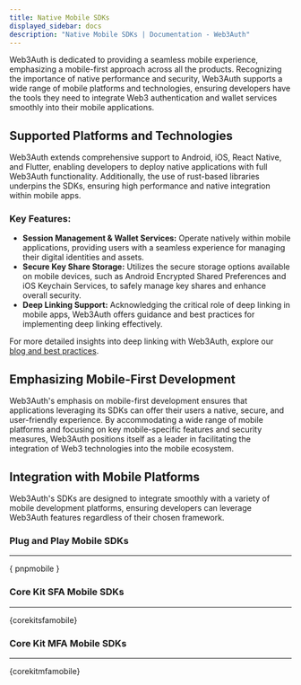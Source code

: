 ```yaml
---
title: Native Mobile SDKs
displayed_sidebar: docs
description: "Native Mobile SDKs | Documentation - Web3Auth"
---
```



Web3Auth is dedicated to providing a seamless mobile experience, emphasizing a mobile-first approach across all the products. Recognizing the
importance of native performance and security, Web3Auth supports a wide range of mobile platforms and technologies, ensuring developers have the tools
they need to integrate Web3 authentication and wallet services smoothly into their mobile applications.

## Supported Platforms and Technologies

Web3Auth extends comprehensive support to Android, iOS, React Native, and Flutter, enabling developers to deploy native applications with full
Web3Auth functionality. Additionally, the use of rust-based libraries underpins the SDKs, ensuring high performance and native integration within
mobile apps.

### Key Features:

- **Session Management & Wallet Services:** Operate natively within mobile applications, providing users with a seamless experience for managing their
  digital identities and assets.
- **Secure Key Share Storage:** Utilizes the secure storage options available on mobile devices, such as Android Encrypted Shared Preferences and iOS
  Keychain Services, to safely manage key shares and enhance overall security.
- **Deep Linking Support:** Acknowledging the critical role of deep linking in mobile apps, Web3Auth offers guidance and best practices for
  implementing deep linking effectively.

For more detailed insights into deep linking with Web3Auth, explore our
[blog and best practices](https://blog.web3auth.io/a-comprehensive-guide-to-deep-links-and-app-links-in-android/).

## Emphasizing Mobile-First Development

Web3Auth's emphasis on mobile-first development ensures that applications leveraging its SDKs can offer their users a native, secure, and
user-friendly experience. By accommodating a wide range of mobile platforms and focusing on key mobile-specific features and security measures,
Web3Auth positions itself as a leader in facilitating the integration of Web3 technologies into the mobile ecosystem.

## Integration with Mobile Platforms

Web3Auth's SDKs are designed to integrate smoothly with a variety of mobile development platforms, ensuring developers can leverage Web3Auth features
regardless of their chosen framework.

### Plug and Play Mobile SDKs

---

{ pnpmobile }

### Core Kit SFA Mobile SDKs

---

{corekitsfamobile}

### Core Kit MFA Mobile SDKs

---

{corekitmfamobile}
